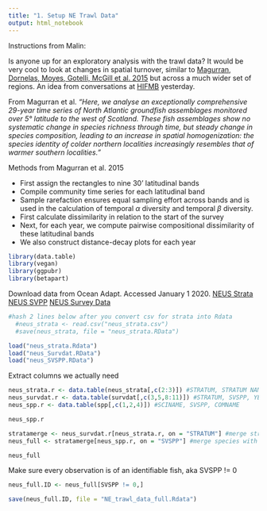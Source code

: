 ```yaml
---
title: "1. Setup NE Trawl Data"
output: html_notebook
---
```


Instructions from Malin:

Is anyone up for an exploratory analysis with the trawl data? It would be very cool to look at changes in spatial turnover, similar to [Magurran, Dornelas, Moyes, Gotelli, McGill et al. 2015](http://www.nature.com/ncomms/2015/150924/ncomms9405/full/ncomms9405.html) but across a much wider set of regions. An idea from conversations at [HIFMB](https://hifmb.de/en/) yesterday. 

From Magurran et al. *"Here, we analyse an exceptionally comprehensive 29-year time series of North Atlantic groundfish assemblages monitored over 5° latitude to the west of Scotland. These fish assemblages show no systematic change in species richness through time, but steady change in species composition, leading to an increase in spatial homogenization: the species identity of colder northern localities increasingly resembles that of warmer southern localities."*

Methods from Magurran et al. 2015

* First assign the rectangles to nine 30' latitudinal bands
* Compile community time series for each latitudinal band
* Sample rarefaction ensures equal sampling effort across bands and is used in the calculation of temporal $\alpha$ diversity and temporal $\beta$ diversity. 
* First calculate dissimilarity in relation to the start of the survey
* Next, for each year, we compute pairwise compositional dissimilarity of these latitudinal bands
* We also construct distance-decay plots for each year

```r
library(data.table)
library(vegan)
library(ggpubr)
library(betapart)
```

Download data from Ocean Adapt. Accessed January 1 2020.
[NEUS Strata](https://github.com/pinskylab/OceanAdapt/blob/master/data_raw/neus_strata.csv)
[NEUS SVPP](https://github.com/pinskylab/OceanAdapt/blob/master/data_raw/neus_SVSPP.RData)
[NEUS Survey Data](https://github.com/pinskylab/OceanAdapt/blob/master/data_raw/neus_Survdat.RData)

```r

#hash 2 lines below after you convert csv for strata into Rdata
  #neus_strata <- read.csv("neus_strata.csv")
  #save(neus_strata, file = "neus_strata.RData")

load("neus_strata.Rdata")
load("neus_Survdat.RData")
load("neus_SVSPP.RData")

```

Extract columns we actually need
```r
neus_strata.r <- data.table(neus_strata[,c(2:3)]) #STRATUM, STRATUM NAME
neus_survdat.r <- data.table(survdat[,c(3,5,8:11)]) #STRATUM, SVSPP, YEAR, SEASON, LAT, LON
neus_spp.r <- data.table(spp[,c(1,2,4)]) #SCINAME, SVSPP, COMNAME

neus_spp.r

```

```r
stratamerge <- neus_survdat.r[neus_strata.r, on = "STRATUM"] #merge strata with survey data
neus_full <- stratamerge[neus_spp.r, on = "SVSPP"] #merge species with strata and survey data

neus_full

```

Make sure every observation is of an identifiable fish, aka SVSPP != 0

```r
neus_full.ID <- neus_full[SVSPP != 0,]

save(neus_full.ID, file = "NE_trawl_data_full.Rdata")
```
